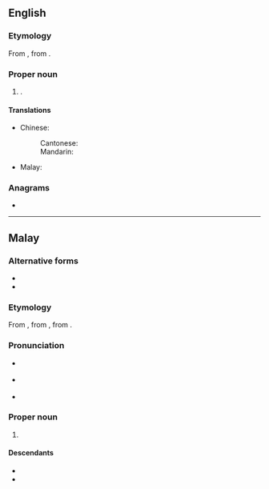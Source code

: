 {{also|ipoh}}
==English==
{{wikipedia}}

===Etymology===
From {{bor|en|ms|Ipoh}}, from {{m|ms|ipuh||upas {{gl|a tree local to Ipoh}}}}.

===Proper noun===
{{en-proper noun}}

# {{place|en|capital city|s:pref/Perak|c/Malaysia}}.

====Translations====
{{trans-top|capital of Perak}}
* Chinese:
*: Cantonese: {{t|yue|怡保|tr=ji4 bou2}}
*: Mandarin: {{t+|cmn|怡保|tr=Yíbǎo}}
{{trans-mid}}
* Malay: {{t|ms|Ipoh}}
{{trans-bottom}}

===Anagrams===
* {{anagrams|en|a=hiop|Ho-pi|Hopi|IHOP|OHIP}}

----

==Malay==
{{wikipedia|lang=ms}}

===Alternative forms===
* {{l|ms|ipuh}}
* {{l|ms|ipoh}}

===Etymology===
From {{m|ms|ipuh}}, from {{der|ms|poz-mly-pro|*hipuh}}, from {{der|ms|poz-pro|*qipuq}}.

===Pronunciation===
* {{a|Johor-Selangor}} {{IPA|ms|/ipoh/}}
* {{a|Riau-Lingga}} {{IPA|ms|/ipʊh/}}
* {{rhymes|ms|ipoh|poh|oh}}

===Proper noun===
{{ms-proper noun|j=اڤوه}}

# {{place|ms|capital city|s:pref/Perak|c/Malaysia|t1=Ipoh}}

====Descendants====
* {{desc|bor=1|en|Ipoh}}
* {{desc|bor=1|zh|怡保}}
